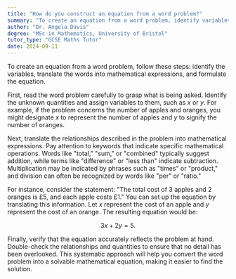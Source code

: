 ```yaml
---
title: "How do you construct an equation from a word problem?"
summary: "To create an equation from a word problem, identify variables, translate the text into mathematical expressions, and then formulate the equation."
author: "Dr. Angela Davis"
degree: "MSc in Mathematics, University of Bristol"
tutor_type: "GCSE Maths Tutor"
date: 2024-09-11
---
```


To create an equation from a word problem, follow these steps: identify the variables, translate the words into mathematical expressions, and formulate the equation.

First, read the word problem carefully to grasp what is being asked. Identify the unknown quantities and assign variables to them, such as $x$ or $y$. For example, if the problem concerns the number of apples and oranges, you might designate $x$ to represent the number of apples and $y$ to signify the number of oranges.

Next, translate the relationships described in the problem into mathematical expressions. Pay attention to keywords that indicate specific mathematical operations. Words like "total," "sum," or "combined" typically suggest addition, while terms like "difference" or "less than" indicate subtraction. Multiplication may be indicated by phrases such as "times" or "product," and division can often be recognized by words like "per" or "ratio."

For instance, consider the statement: "The total cost of 3 apples and 2 oranges is £5, and each apple costs £1." You can set up the equation by translating this information. Let $x$ represent the cost of an apple and $y$ represent the cost of an orange. The resulting equation would be:

$$
3x + 2y = 5.
$$

Finally, verify that the equation accurately reflects the problem at hand. Double-check the relationships and quantities to ensure that no detail has been overlooked. This systematic approach will help you convert the word problem into a solvable mathematical equation, making it easier to find the solution.
    